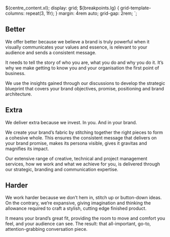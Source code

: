 
  ${centre_content.xl};
  display: grid;
  ${breakpoints.lg} {
  grid-template-columns: repeat(3, 1fr);
}
  margin: 4rem auto;
  grid-gap: 2rem;
`;


<Gridwrapper>

<GridItem>

## Better

We offer better because we believe a brand is truly powerful when it visually communicates your values and essence, is relevant to your audience and sends a consistent message.

It needs to tell the story of who you are, what you do and why you do it. It’s why we make getting to know you and your organisation the first point of business.

We use the insights gained through our discussions to develop the strategic blueprint that covers your brand objectives, promise, positioning and brand architecture.

</GridItem>

<GridItem>

## Extra

We deliver extra because we invest. In you. And in your brand.

We create your brand’s fabric by stitching together the right pieces to form a cohesive whole. This ensures the consistent message that delivers on your brand promise, makes its persona visible, gives it gravitas and magnifies its impact.

Our extensive range of creative, technical and project management services, how we work and what we achieve for you, is delivered through our strategic, branding and communication expertise.

</GridItem>

<GridItem>

## Harder

We work harder because we don’t hem in, stitch up or button-down ideas. On the contrary, we’re expansive, giving imagination and thinking the allowance required to craft a stylish, cutting edge finished product.

It means your brand’s great fit, providing the room to move and comfort you feel, and your audience can see. The result: that all-important, go-to, attention-grabbing conversation piece.

</GridItem>

</Gridwrapper>
